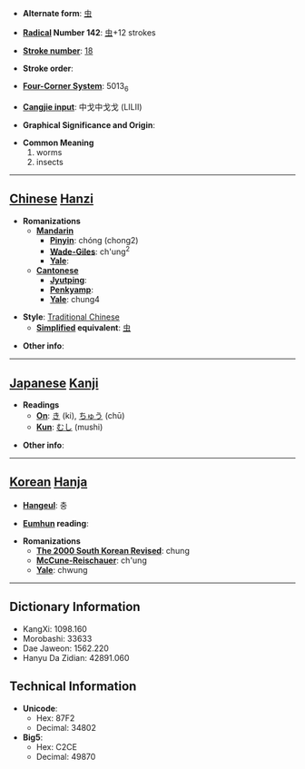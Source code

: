 * '''Alternate form''': [[虫]]

* '''[[Wiktionary:Chinese radical index| Radical]] Number 142''': [[Wiktionary:Chinese radical index 虫|虫]]+12 strokes

* '''[[Wiktionary:Chinese total strokes index|Stroke number]]''': [[Wiktionary:Chinese total strokes index 18|18]]

* '''Stroke order''': 

* '''[[Wiktionary:Chinese four corner index|Four-Corner System]]''': 5013<sub>6</sub>

* '''[[Wiktionary:Chinese Cangjie index|Cangjie input]]''': 中戈中戈戈 (LILII)

* '''Graphical Significance and Origin''': 

* '''Common Meaning'''
*#worms
*# insects


----

== [[Chinese]] [[Hanzi]] ==

* '''Romanizations'''
** '''[[Mandarin]]'''
*** '''[[Pinyin]]''': chóng (chong2)
*** '''[[Wade-Giles]]''': ch'ung<sup>2</sup>
*** '''[[Yale]]''': 
** '''[[Cantonese]]'''
*** '''[[Jyutping]]''':
*** '''[[Penkyamp]]''': 
*** '''[[Yale]]''': chung4

* '''Style''': [[Traditional Chinese]] 
** '''[[Simplified Chinese|Simplified]] equivalent''': [[虫]]

* '''Other info''': 

----

== [[Japanese]] [[Kanji]] ==

* '''Readings'''
** '''[[On]]''': [[き]] (ki), [[ちゅう]] (chū)
** '''[[Kun]]''': [[むし]] (mushi)

* '''Other info''':  

----

== [[Korean]] [[Hanja]] ==

* '''[[Hangeul]]''': 충

* '''[[Eumhun]] reading''': 

* '''Romanizations'''
** '''[[The 2000 South Korean Revised Romanization|The 2000 South Korean Revised]]''': chung
** '''[[McCune-Reischauer]]''': ch'ung
** '''[[Yale]]''': chwung

----

== Dictionary Information ==

* KangXi: 1098.160
* Morobashi: 33633
* Dae Jaweon: 1562.220
* Hanyu Da Zidian: 42891.060

== Technical Information ==

* '''Unicode''':
** Hex: 87F2
** Decimal: 34802
* '''Big5''':
** Hex: C2CE
** Decimal: 49870